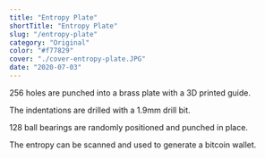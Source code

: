```yaml
---
title: "Entropy Plate"
shortTitle: "Entropy Plate"
slug: "/entropy-plate"
category: "Original"
color: "#f77829"
cover: "./cover-entropy-plate.JPG"
date: "2020-07-03"
---
```


256 holes are punched into a brass plate with a 3D printed guide. 

The indentations are drilled with a 1.9mm drill bit. 

128 ball bearings are randomly positioned and punched in place.

The entropy can be scanned and used to generate a bitcoin wallet.